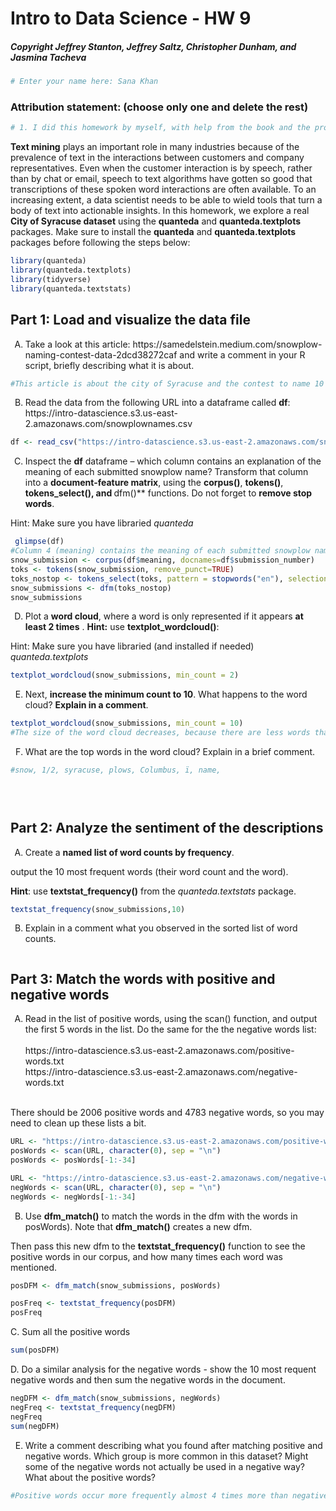 # Intro to Data Science - HW 9
##### Copyright Jeffrey Stanton, Jeffrey Saltz, Christopher Dunham, and Jasmina Tacheva


```r
# Enter your name here: Sana Khan
```

### Attribution statement: (choose only one and delete the rest)


```r
# 1. I did this homework by myself, with help from the book and the professor.
```

**Text mining** plays an important role in many industries because of the prevalence of text in the interactions between customers and company representatives. Even when the customer interaction is by speech, rather than by chat or email, speech to text algorithms have gotten so good that transcriptions of these spoken word interactions are often available. To an increasing extent, a data scientist needs to be able to wield tools that turn a body of text into actionable insights. In this homework, we explore a real **City of Syracuse dataset** using the **quanteda** and **quanteda.textplots** packages. Make sure to install the **quanteda** and **quanteda.textplots** packages before following the steps below:<br>
```r
library(quanteda)
library(quanteda.textplots)
library(tidyverse)
library(quanteda.textstats)
```


## Part 1: Load and visualize the data file  
A.	Take a look at this article: https://samedelstein.medium.com/snowplow-naming-contest-data-2dcd38272caf and write a comment in your R script, briefly describing what it is about.<br>


```r
#This article is about the city of Syracuse and the contest to name 10 new snowplows. The author mentions how John Oliver did not like the winning names so the author obtained the data on the submissions and made observations about the submissions. The observations include the most popular submissions, as well as an anonymized names to see how many submissions a requestor made. 
```

B.	Read the data from the following URL into a dataframe called **df**:
https://intro-datascience.s3.us-east-2.amazonaws.com/snowplownames.csv


```r
df <- read_csv("https://intro-datascience.s3.us-east-2.amazonaws.com/snowplownames.csv")
```

C.	Inspect the **df** dataframe – which column contains an explanation of the meaning of each submitted snowplow name? Transform that column into a **document-feature matrix**, using the **corpus()**, **tokens()**, **tokens_select(), and **dfm()** functions. Do not forget to **remove stop words**.

Hint: Make sure you have libraried *quanteda*


```r
 glimpse(df)
#Column 4 (meaning) contains the meaning of each submitted snowplow name
snow_submission <- corpus(df$meaning, docnames=df$submission_number) 
toks <- tokens(snow_submission, remove_punct=TRUE) 
toks_nostop <- tokens_select(toks, pattern = stopwords("en"), selection = "remove") 
snow_submissions <- dfm(toks_nostop)
snow_submissions
```

D.	Plot a **word cloud**, where a word is only represented if it appears **at least 2 times** . **Hint:** use **textplot_wordcloud()**:

Hint: Make sure you have libraried (and installed if needed) *quanteda.textplots* 


```r
textplot_wordcloud(snow_submissions, min_count = 2)

```

E.	Next, **increase the minimum count to 10**. What happens to the word cloud? **Explain in a comment**. 


```r
textplot_wordcloud(snow_submissions, min_count = 10)
#The size of the word cloud decreases, because there are less words that appear at least 10 times

```

F.	What are the top words in the word cloud? Explain in a brief comment.


```r
#snow, 1/2, syracuse, plows, Columbus, ï, name,


 
```

## Part 2: Analyze the sentiment of the descriptions

A.	Create a **named list of word counts by frequency**.<br>

output the 10 most frequent words (their word count and the word). <br>

**Hint**: use **textstat_frequency()** from the *quanteda.textstats* package.


```r
textstat_frequency(snow_submissions,10)

```

B.	Explain in a comment what you observed in the sorted list of word counts. 


```r

```

## Part 3: Match the words with positive and negative words 

A.	Read in the list of positive words, using the scan() function, and output the first 5 words in the list. Do the same for the  the negative words list: <br>
<br>
https://intro-datascience.s3.us-east-2.amazonaws.com/positive-words.txt
<br>
https://intro-datascience.s3.us-east-2.amazonaws.com/negative-words.txt <br>
<br>

There should be 2006 positive words and 4783 negative words, so you may need to clean up these lists a bit. 


```r
URL <- "https://intro-datascience.s3.us-east-2.amazonaws.com/positive-words.txt" 
posWords <- scan(URL, character(0), sep = "\n") 
posWords <- posWords[-1:-34] 

URL <- "https://intro-datascience.s3.us-east-2.amazonaws.com/negative-words.txt" 
negWords <- scan(URL, character(0), sep = "\n") 
negWords <- negWords[-1:-34] 
```

B.	Use **dfm_match()** to match the words in the dfm with the words in posWords). Note that **dfm_match()** creates a new dfm.

Then pass this new dfm to the **textstat_frequency()** function to see the positive words in our corpus, and how many times each word was mentioned.


```r
posDFM <- dfm_match(snow_submissions, posWords) 

posFreq <- textstat_frequency(posDFM)
posFreq
```

C. Sum all the positive words


```r
sum(posDFM)
```

D. Do a similar analysis for the negative words - show the 10 most requent negative words and then sum the negative words in the document.


```r
negDFM <- dfm_match(snow_submissions, negWords) 
negFreq <- textstat_frequency(negDFM)
negFreq
sum(negDFM)

```

E.	Write a comment describing what you found after matching positive and negative words. Which group is more common in this dataset? Might some of the negative words not actually be used in a negative way?  What about the positive words?


```r
#Positive words occur more frequently almost 4 times more than negative words. Some of the negative words when looked at alone don't see to be negative but in context to the submission they could be negative. Viewing just the positive words without context is similiar. It's hard to say that those are positive words without seeing them in their context. 
```
